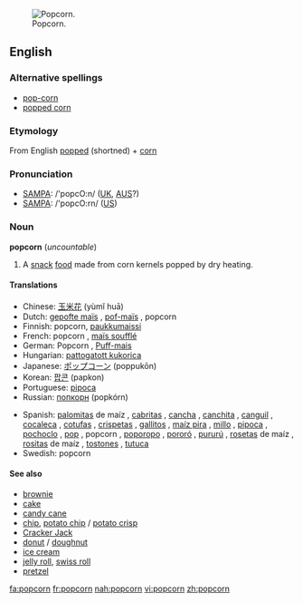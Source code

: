 [[Image:Popcorn04.jpg|thumb|right|Popcorn.]]
==English==

===Alternative spellings===
*[[pop-corn]]
*[[popped corn]]

===Etymology===
From English [[popped]] (shortned) + [[corn]]

===Pronunciation===
*[[SAMPA]]: /'popcO:n/ ([[UK]], [[AUS]]?)
*[[SAMPA]]: /'popcO:rn/ ([[US]])

===Noun===
'''popcorn''' (''uncountable'')

# A [[snack]] [[food]] made from corn kernels popped by dry heating.

====Translations====
{{top}}
*Chinese: [[玉米花]] (yùmǐ huā)
*Dutch: [[gepofte maïs]] {{m}}, [[pof-maïs]] {{m}}, popcorn {{m}}
*Finnish: popcorn, [[paukkumaissi]]
*French: popcorn {{m}}, [[maïs soufflé]] {{m}} {{italbrac|Canadian French}}
*German: Popcorn {{n}}, [[Puff-mais]] {{m}}
*Hungarian: [[pattogatott kukorica]]
*Japanese: [[ポップコーン]] (poppukōn)
*Korean: [[팝콘]] (papkon)
*Portuguese: [[pipoca]] {{f}}
*Russian: [[попкорн]] (popkórn) {{m}}
{{mid}}
*Spanish: [[palomita]]s de maíz {{f}} {{italbrac|especially Costa Rica|Honduras|Mexico|Nicaragua|Spain}}, [[cabrita]]s {{f}} {{italbrac|Chile}}, [[cancha]] {{f}} {{italbrac|Peru}}, [[canchita]] {{f}} {{italbrac|Peru}}, [[canguil]] {{m}} {{italbrac|Ecuador}},  [[cocaleca]] {{f}} {{italbrac|Dominican Republic}}, [[cotufa]]s {{f}} {{italbrac|Spain’s Canary Islands|Venezuela}}, [[crispeta]]s {{f}} {{italbrac|Colombia}}, [[gallito]]s {{m}} {{italbrac|Northwestern Venezuela}}, [[maíz pira]] {{f}} {{italbrac|Colombia}}, [[millo]] {{m}} {{italbrac|Panama}}, [[pipoca]] {{f}} {{italbrac|Bolivia}}, [[pochoclo]] {{m}} {{italbrac|Argentina}}, [[pop]] {{m}} {{italbrac|Uruguay}}, popcorn {{m}} {{italbrac|Panama|Puerto Rico}}, [[poporopo]] {{m}} {{italbrac|Guatemala}}, [[pororó]] {{m}} {{italbrac|Paraguay|Northern and Western Argentina|Uruguay|Eastern Bolivia}}, [[pururú]] {{m}} {{italbrac|Northern Central Argentina}}, [[roseta]]s de maíz {{f}} {{italbrac|El Salvador|Puerto Rico}}, [[rosita]]s de maíz {{f}} {{italbrac|Cuba}}, [[tostón|tostones]] {{m}} {{italbrac|Southeastern Spain}}, [[tutuca]] {{f}} {{italbrac|Northern Central Argentina}}
*Swedish: popcorn {{n}}
{{bottom}}

====See also====
*[[brownie]]
*[[cake]]
*[[candy cane]]
*[[chip]], [[potato chip]] / [[potato crisp]]
*[[Cracker Jack]]
*[[donut]] / [[doughnut]]
*[[ice cream]]
*[[jelly roll]], [[swiss roll]]
*[[pretzel]]

[[fa:popcorn]]
[[fr:popcorn]]
[[nah:popcorn]]
[[vi:popcorn]]
[[zh:popcorn]]